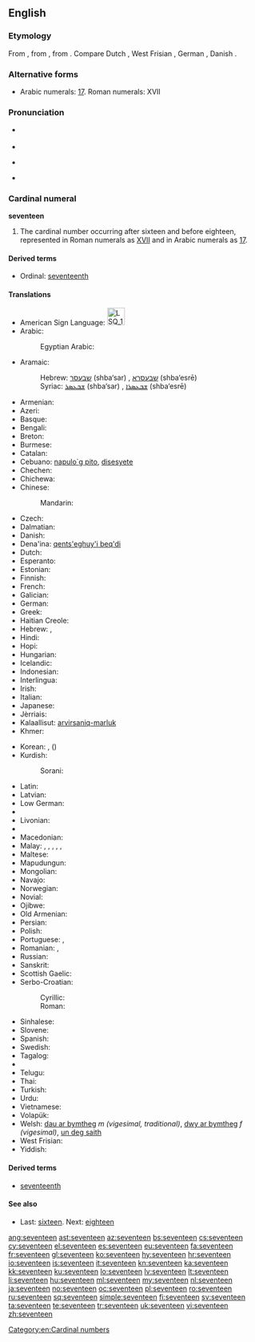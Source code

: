 ==English==

===Etymology===
From {{etyl|enm}} {{term|seventene|lang=enm}}, from {{etyl|ang}} {{term|seofontiene|seofontīene|lang=ang}}, from {{etyl|gem-pro|en}} {{recons|sebuntehun|lang=gem-pro}}. Compare Dutch {{term|zeventien|lang=nl}}, West Frisian {{term|santjin|lang=fy}}, German {{term|siebzehn|lang=de}}, Danish {{term|sytten|lang=da}}.

===Alternative forms===
* Arabic numerals: [[17]]. Roman numerals: XVII

===Pronunciation===
* {{qualifier|next word stressed near the first syllable}}
*: {{a|UK|US}} {{IPA|/ˈsɛv.ən.tiːn/}}
* {{audio|en-us-seventeen.ogg|Audio (US)}}
* {{qualifier|next word stressed after the first syllable}}
*: {{a|UK|US}} {{IPA|/ˌsɛv.ənˈtiːn/}}
* {{rhymes|iːn}}

===Cardinal numeral===
'''seventeen'''

# The cardinal number occurring after sixteen and before eighteen, represented in Roman numerals as [[XVII]] and in Arabic numerals as [[17]].

====Derived terms====
* Ordinal: [[seventeenth]]

====Translations====
{{trans-top|cardinal number}}
* American Sign Language: [[Image:LSQ 17.jpg|35px]]
* Arabic: {{t-|ar|سبعة عشر|tr=sábʕaʈ ʕášar}}
*: Egyptian Arabic: {{tø|arz|سبعتاشر|tr=sabaʕtaashar|sc=Arab}}
* Aramaic:
*: Hebrew: [[שבעסר]] (shba‘sar) {{m}}, [[שבעסרא]] (shba‘esrē) {{f}}
*: Syriac: [[ܫܒܥܣܪ]] (shba‘sar) {{m}}, [[ܫܒܥܣܪܐ]] (shba‘esrē) {{f}}
* Armenian: {{t+|hy|տասնյոթ|tr=tasnyot'}}
* Azeri: {{t+|az|on yeddi}}
* Basque: {{t+|eu|hamazazpi}}
* Bengali: {{t-|bn|সতেরো|tr=shôtero}}
* Breton: {{t+|br|seitek}}
* Burmese: {{t-|my|ဆယ့်ခုနစ်|tr=hsè.hkunnit|sc=Mymr}}
* Catalan: {{t+|ca|disset}}
* Cebuano: [[napulo`g pito]], [[disesyete]]
* Chechen: {{tø|ce|вуьрхIитта|tr=vürhitta}}
* Chichewa: {{tø|ny|khumi n'zisanu n'ziwiri}}
* Chinese:
*: Mandarin: {{t|cmn|十七|tr=shíqī}}
* Czech: {{t+|cs|sedmnáct}}
* Dalmatian: {{l|dlm|dichisapto}}
* Danish: {{t+|da|sytten}}
* Dena'ina: [[qents'eghuy'i beq'di]]
* Dutch: {{t+|nl|zeventien|f}}
* Esperanto: {{t-|eo|dek sep}}
* Estonian: {{t+|et|seitseteist}}
* Finnish: {{t+|fi|seitsemäntoista}}
* French: {{t+|fr|dix-sept|m}}
* Galician: {{t+|gl|dezasete}}
* German: {{t+|de|siebzehn}}
* Greek: {{t+|el|δεκαεπτά|tr=dekaeptá}}
* Haitian Creole: {{tø|ht|disèt}}
* Hebrew: {{t-|he|שבע עשרה|alt=שְׁבַע־עֶשְׂרֵה|tr=shva esre|f}} {{qualifier|used in counting}}, {{t-|he|שבעה עשר|alt=שִׁבְעָה־עָשָׂר|tr=shiv'a asar|m}}
* Hindi: {{t+|hi|सत्रह|tr=satrah}}
* Hopi: {{tø|hop|pakwt niikyang tsange’ siikya’ta}}
* Hungarian: {{t+|hu|tizenhét}}
* Icelandic: {{t+|is|sautján}}
* Indonesian: {{t-|id|tujuh belas}}
* Interlingua: {{t-|ia|dece-septe}}
* Irish: {{t+|ga|seacht déag}}
* Italian: {{t+|it|diciassette}}
* Japanese: {{t+|ja|十七|tr=じゅうなな, juunana/じゅうしち, juushichi}}
* Jèrriais: {{tø|roa-jer|dgiêx-sept}}
* Kalaallisut: [[arvirsaniq-marluk]]
* Khmer: {{t-|km|ដប់ប្រាំពីរ|tr=dop pram pī}}
{{trans-mid}}
* Korean: {{t+|ko|열일곱|tr=yeolilgop}}, {{t+|ko|십칠|tr=sipchil}} ({{t+|ko|十七}})
* Kurdish:
*: Sorani: {{t|ku|حه‌ڤده‌}}
* Latin: {{t+|la|septendecim}}
* Latvian: {{t+|lv|septiņpadsmit}}
* Low German: {{t-|nds|söventeihn}}
* {{trreq|lt}}
* Livonian: {{tø|liv|seistuoistõn}}
* {{trreq|lb}}
* Macedonian: {{t-|mk|седумнаесет|tr=sedumnáeset}}
* Malay: {{t-|ms|tujuh belas}}, {{t-|ms|pitu belas}}, {{t-|ms|sepuluh tujuh}}, {{t-|ms|sepuluh pitu}}, {{t-|ms|satu puluh tujuh}}, {{t-|ms|satu puluh pitu}}
* Maltese: {{t-|mt|sbatax}}
* Mapudungun: {{tø|arn|marirekle}}
* Mongolian: {{t-|mn|арван долоо‎|sc=Cyrl}}
* Navajo: {{tø|nv|tsostsʼidtsʼáadah}}
* Norwegian: {{t+|no|sytten}}
* Novial: {{tø|nov|dek-set}}
* Ojibwe: {{tø|oj|ashi-niizhwaaswi}}
* Old Armenian: {{tø|xcl|եօթնեւտասն|tr=eōtʿnewtasn|sc=Armn}}
* Persian: {{t+|fa|هفده|tr=hefda'}}
* Polish: {{t+|pl|siedemnaście}}
* Portuguese: {{t+|pt|dezassete}}, {{t+|pt|dezessete}}
* Romanian: {{t+|ro|șaptesprezece}}, {{t-|ro|șapteșpe}} {{qualifier|informal}}
* Russian: {{t+|ru|семнадцать|tr=semnádtsat’}}
* Sanskrit: {{t-|sa|सप्तदश|tr=saptádaśa}}
* Scottish Gaelic: {{t-|gd|seachd}} {{t-|gd|deug}}
* Serbo-Croatian:
*: Cyrillic: {{t-|sh|седамнаест}}
*: Roman: {{t-|sh|sedamnaest}}
* Sinhalese: {{t-|si|දහහත|tr=dhahahatha}}
* Slovene: {{t+|sl|sedemnajst}}
* Spanish: {{t+|es|diecisiete}}
* Swedish: {{t+|sv|sjutton}}
* Tagalog: {{t-|tl|labimpito}}
* {{trreq|ta}}
* Telugu: {{t+|te|పదిహేడు}}
* Thai: {{t-|th|สิบเจ็ด|sc=Thai}}
* Turkish: {{t+|tr|on yedi}}
* Urdu: {{t-|ur|سترہ|tr=satrah}}
* Vietnamese: {{t-|vi|mười bảy}}
* Volapük: {{t-|vo|degvel}}
* Welsh: [[dau ar bymtheg]] ''m (vigesimal, traditional)'', [[dwy ar bymtheg]] ''f (vigesimal)'', [[un deg saith]] {{qualifier|decimal}}
* West Frisian: {{t+|fy|santjin}}
* Yiddish: {{t-|yi|זיבעצן|sc=Hebr}} {{qualifier|zibetsn}}
{{trans-bottom}}

====Derived terms====
* [[seventeenth]]

====See also====
* Last: [[sixteen]]. Next: [[eighteen]]

[[Category:en:Cardinal numbers]]

[[ang:seventeen]]
[[ast:seventeen]]
[[az:seventeen]]
[[bs:seventeen]]
[[cs:seventeen]]
[[cy:seventeen]]
[[el:seventeen]]
[[es:seventeen]]
[[eu:seventeen]]
[[fa:seventeen]]
[[fr:seventeen]]
[[gl:seventeen]]
[[ko:seventeen]]
[[hy:seventeen]]
[[hr:seventeen]]
[[io:seventeen]]
[[is:seventeen]]
[[it:seventeen]]
[[kn:seventeen]]
[[ka:seventeen]]
[[kk:seventeen]]
[[ku:seventeen]]
[[lo:seventeen]]
[[lv:seventeen]]
[[lt:seventeen]]
[[li:seventeen]]
[[hu:seventeen]]
[[ml:seventeen]]
[[my:seventeen]]
[[nl:seventeen]]
[[ja:seventeen]]
[[no:seventeen]]
[[oc:seventeen]]
[[pl:seventeen]]
[[ro:seventeen]]
[[ru:seventeen]]
[[sq:seventeen]]
[[simple:seventeen]]
[[fi:seventeen]]
[[sv:seventeen]]
[[ta:seventeen]]
[[te:seventeen]]
[[tr:seventeen]]
[[uk:seventeen]]
[[vi:seventeen]]
[[zh:seventeen]]